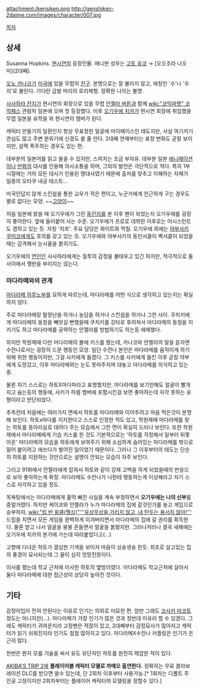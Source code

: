 attachment:/kensiken.png
http://genshiken-2daime.com/images/character/007.jpg


[[목차]]
== 상세 ==
Susanna Hopkins. [[현시연]]의 등장인물. 애니판 성우는 [[고토 유코]] → [오오조라 나오미](2대째).

[[오노 카나코]]가 [[미국]]에 있을 무렵의 [[친구]]. 본명으로는 잘 불리지 않고, 애칭인 '수'나 '수지'로 불린다. 기다란 금발 머리의 로리체형. 정확한 나이는 불명.

[[사사하라 칸지]]가 현시연의 회장으로 있을 무렵 [[안젤라 버튼]]과 함께 [[wiki:"코믹마켓" 코믹페스]] 관람차 일본에 오며 첫 등장했다. 이후 [[오기우에 치카]]가 현시연 회장에 취임했을 무렵 일본을 유학을 와 현시연의 멤버가 된다.

캐릭터 만들기의 일환인지 항상 무표정한 얼굴에 마이페이스인 태도지만, 사실 여기저기 관심도 많고 주변 분위기에 신경도 쓸 줄 안다. 2대째 연재부터는 표정 변화도 곧잘 보이지만, 살짝 폭주하는 경우도 있는 편.

대부분의 일본어를 읽고 들을 수 있지만, 스피치는 조금 부자유. 대부분 일본 [[애니메이션]]이나 [[만화]]의 대사를 인용해 의사소통을 하며, 그외의 발언은 극단적으로 적다. 특히 1부 시절에는 거의 모든 대사가 인용된 명대사였기 때문에 출처를 맞추고 이해하는 자체가 일종의 오타쿠 내공 테스트...

미국인답지 않게 스킨쉽을 통한 교우가 적은 편이고, 누군가에게 친근하게 구는 경우도 별로 없다는 모양. ~~[[고양이]]~~

처음 일본에 왔을 때 오기우에가 그린 [[동인지]]를 본 이후 팬이 되었는지 오기우에를 굉장히 좋아한다. 옆에 들러붙어 사는 수준. 오기우에가 프로로 데뷔한 이후로는 어시스턴트도 겸하고 있는 듯. 자칭 '치프'. 주요 담당은 화이트와 먹칠. 오기우에 외에는 [[야부사키 쿠미코]]에게도 호의를 갖고 있는 듯. 오기우에와 야부사키의 동인서클이 벽서클이 되었을 때는 감격해서 눈시울을 붉히기도.

오기우에의 [[연인]]인 사사하라에게는 질투의 감정을 불태우고 있긴 하지만, 적극적으로 둘 사이에서 깽판을 부리지는 않는다.

=== 마다라메와의 관계 ===

[[마다라메 하루노부]]를 묘하게 따르는데, 마다라메를 어떤 식으로 생각하고 있는지는 확실하지 않다. 

주로 마다라메랑 말장난을 하거나 농담을 하거나 스킨쉽을 하거나 그런 사이. 쿠치키에게 마다라메의 동정을 빼앗길 뻔했을때 쿠치키를 강타로 후려쳐서 마다라메의 동정을 지키기도 하고 마다라메를 공략하는 안젤라를 방법하기도 하는등 애매했다.

하지만 학원제때 다만 마다라메의 볼에 키스를 했는데, 카나코와 안젤라의 말을 듣자면 수잔나로서는 굉장히 드문 행동인 모양. 일단 수잔나 본인은 마다라메를 움직이게 하기위해 취한 행동이지만, 그걸 사키에게 들켰다. 그 키스를 사키에게 들킨 이후 곧장 야부에게 도망갔고, 이후 마다라메와는 눈도 못마주치며 대놓고 마다라메를 의식하고 있는 중.

물론 자기 스스로는 하토X마다파라고 표명했지만, 마다라메를 보기만해도 얼굴이 빨개지고 숨는등의 행동에, 사키가 하렘 멤버에 포함시킨걸 보면 좋아하는데 자각 못하는 유형이라고 판단되었다.

추측컨데 처음에는 여러가지 면에서 하토를 마다라메와 이어주려고 마음 먹은것이 분명해 보인다. 하토x마다를 지지한다고 스스로 인정한 적도 있고, 학원제때 마다라메를 찾는 하토를 동아리실로 데려다 주는 모습에서 그런 면이 확실히 드러나 보인다. 또한 학원제에서 마다라메에게 기습 키스를 한 것도 기본적으로는 '하토를 걱정해서 일부러 뒤쫓아온'  마다라메의 모습을 하토에게 보여주기 위해 소심하게 숨어있는 마다라메를 밖으로 밀어 붙이려고 애쓰다가 벌어진 일이었기 때문이다. 그러나 그 이후부터의 태도는 단순히 하토를 지원하는 것만으로는 설명이 안되는 모습이 자주 보인다.

그리고 91화에서 안젤라에게 잡혀서 하토와 같이 강제 고백을 하게 되었을때의 반응으로 보아 좋아하는게  확정. 마다라메도 수잔나가 나한테 행동하는게 이상해라고 자기 스스로 자각하고 있을 정도.

목욕탕에서는 마다라메에게 홀딱 빠진 사실을 계속 부정하면서 '''오기우에는 나의 신부'''를 중얼거렸다. 하지만 케이코와 안젤라가 누가 마다라메의 집에 갈것인가를 놓고 게임으로 승부하자, [[wiki:"립 반 윙클(헬싱)"'''유상무상을 가리지 않고, 내 탄두는 용서치 않아!''']] 드립을 치면서 모든 게임을 완벽하게 이겨버리면서 마다라메의 집에 갈 권리를 획득한다. 물론 받고 나서 얼굴을 붕붕 흔들면서 얼굴을 붉혔지만. 그러나저러나 결국 새해에는 오기우에 치카의 본가에 가는데 따라붙었다고(...)

고향에 다녀온 하토가 결심한 기색을 보이자 마음이 싱숭생숭 한듯. 최초로 살고있는 집의 풍경이 묘사되는데 그 꼴이 심히 엉망진창이다.

이사를 했는데 학교 근처에 이사한 하토의 옆방이였다. 마다라메도 학교근처에 살아서 둘다 마다라메에 대한 접근성이 상당히 높아진 것이다.

== 기타 ==
감정이입이 전혀 안된다는 이유로 인기는 의외로 미묘한 편. 암만 그래도 [[코사카 마코토]] 정도는 아니지만(…). 마다라메가 가장 인기가 많은 것과 정반대 이유라 할 수 있겠다. 그래도 캐릭터가 귀여운지라 고정팬은 적잖이 있고, 2대째부터 감정묘사가 많아지고 캐릭터가 읽기 쉬워진지라 인기도 점점 많아지고 있다.
마다라메X수잔나 커플링은 인기가 은근히 많다. 

한번은 뭔지 모를 기술을 써서 유도 유단자인 하토를 완전히 제압한 적이 있다.  

[[AKIBA'S TRIP 2]]에 '''플레이어블 캐릭터 모델로 까메오 출연한다.''' 정확히는 무료 콜라보레이션 DLC를 받으면 쓸수 있는데, 단 2회차 이후부터 사용가능.[* 1회차는 디폴트 주인공 고정이지만 2회차부터는 플레이어 캐릭터의 모델링을 정할수 있다.]
